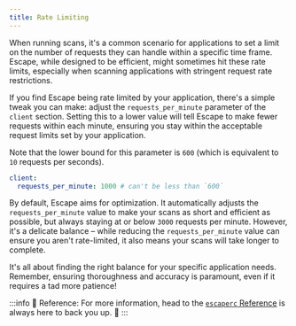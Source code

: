 ```yaml
---
title: Rate Limiting
---
```


When running scans, it's a common scenario for applications to set a limit on the number of requests they can handle within a specific time frame. Escape, while designed to be efficient, might sometimes hit these rate limits, especially when scanning applications with stringent request rate restrictions.

If you find Escape being rate limited by your application, there's a simple tweak you can make: adjust the `requests_per_minute` parameter of the `client` section. Setting this to a lower value will tell Escape to make fewer requests within each minute, ensuring you stay within the acceptable request limits set by your application.

Note that the lower bound for this parameter is `600` (which is equivalent to `10` requests per seconds).

```yaml
client:
  requests_per_minute: 1000 # can't be less than `600`
```

By default, Escape aims for optimization. It automatically adjusts the `requests_per_minute` value to make your scans as short and efficient as possible, but always staying at or below `3000` requests per minute. However, it's a delicate balance – while reducing the `requests_per_minute` value can ensure you aren't rate-limited, it also means your scans will take longer to complete.

It's all about finding the right balance for your specific application needs. Remember, ensuring thoroughness and accuracy is paramount, even if it requires a tad more patience!

:::info 🤖 Reference:
For more information, head to the [`escaperc` Reference](/api-testing/advanced-usage/parameters-reference) is always here to back you up. 🚀
:::
